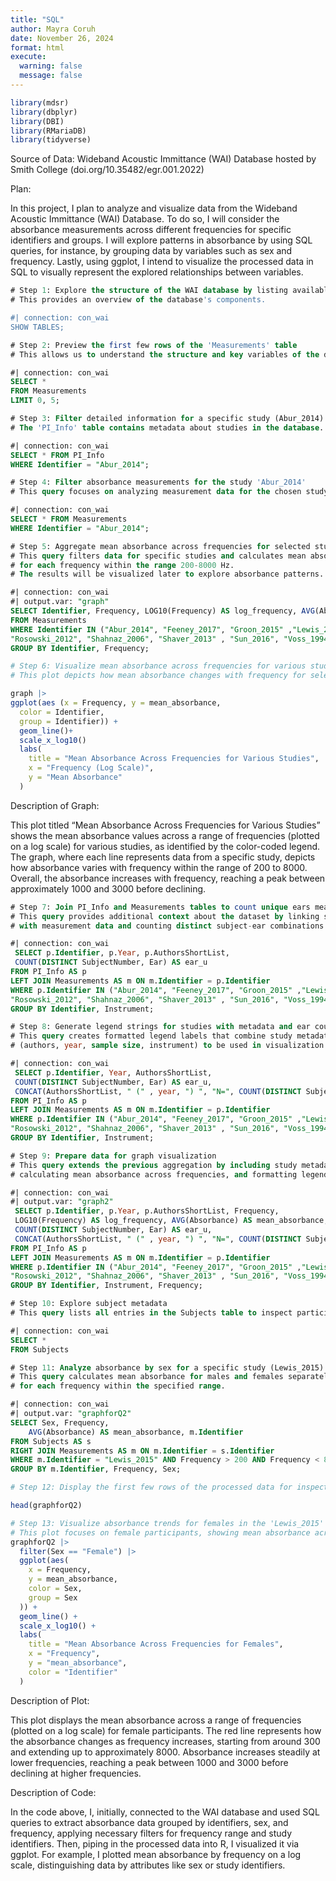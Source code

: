 ```yaml
---
title: "SQL"
author: Mayra Coruh
date: November 26, 2024
format: html
execute:
  warning: false
  message: false
---
```


```r
library(mdsr)
library(dbplyr)
library(DBI)
library(RMariaDB)
library(tidyverse)
```

Source of Data: Wideband Acoustic Immittance (WAI) Database hosted by Smith College (doi.org/10.35482/egr.001.2022)

Plan:

In this project, I plan to analyze and visualize data from the Wideband Acoustic Immittance (WAI) Database. To do so, I will consider the absorbance measurements across different frequencies for specific identifiers and groups. I will explore patterns in absorbance by using SQL queries, for instance, by grouping data by variables such as sex and frequency. Lastly, using ggplot, I intend to visualize the processed data in SQL to visually represent the explored relationships between variables.

```sql

# Step 1: Explore the structure of the WAI database by listing available tables
# This provides an overview of the database's components.

#| connection: con_wai
SHOW TABLES;
```

```sql

# Step 2: Preview the first few rows of the 'Measurements' table
# This allows us to understand the structure and key variables of the dataset.

#| connection: con_wai
SELECT *
FROM Measurements
LIMIT 0, 5;
```

```sql

# Step 3: Filter detailed information for a specific study (Abur_2014)
# The 'PI_Info' table contains metadata about studies in the database.

#| connection: con_wai
SELECT * FROM PI_Info 
WHERE Identifier = "Abur_2014"; 
```

```sql

# Step 4: Filter absorbance measurements for the study 'Abur_2014'
# This query focuses on analyzing measurement data for the chosen study.

#| connection: con_wai
SELECT * FROM Measurements 
WHERE Identifier = "Abur_2014"; 
```

```sql

# Step 5: Aggregate mean absorbance across frequencies for selected studies
# This query filters data for specific studies and calculates mean absorbance 
# for each frequency within the range 200-8000 Hz.
# The results will be visualized later to explore absorbance patterns.

#| connection: con_wai
#| output.var: "graph"
SELECT Identifier, Frequency, LOG10(Frequency) AS log_frequency, AVG(Absorbance) AS mean_absorbance 
FROM Measurements
WHERE Identifier IN ("Abur_2014", "Feeney_2017", "Groon_2015" ,"Lewis_2015", "Liu_2008"
"Rosowski_2012", "Shahnaz_2006", "Shaver_2013" , "Sun_2016", "Voss_1994", "Voss_2010", "Werner_2010" ) AND Frequency > 200 AND Frequency < 8000
GROUP BY Identifier, Frequency;


```

```r

# Step 6: Visualize mean absorbance across frequencies for various studies
# This plot depicts how mean absorbance changes with frequency for selected studies.

graph |>
ggplot(aes (x = Frequency, y = mean_absorbance, 
  color = Identifier,
  group = Identifier)) +
  geom_line()+
  scale_x_log10()
  labs(
    title = "Mean Absorbance Across Frequencies for Various Studies",
    x = "Frequency (Log Scale)",
    y = "Mean Absorbance"
  )

```

Description of Graph:

This plot titled "Mean Absorbance Across Frequencies for Various Studies" shows the mean absorbance values across a range of frequencies (plotted on a log scale) for various studies, as identified by the color-coded legend. The graph, where each line represents data from a specific study, depicts how absorbance varies with frequency within the range of 200 to 8000. Overall, the absorbance increases with frequency, reaching a peak between approximately 1000 and 3000 before declining.

```sql

# Step 7: Join PI_Info and Measurements tables to count unique ears measured
# This query provides additional context about the dataset by linking study metadata
# with measurement data and counting distinct subject-ear combinations.

#| connection: con_wai
 SELECT p.Identifier, p.Year, p.AuthorsShortList, 
 COUNT(DISTINCT SubjectNumber, Ear) AS ear_u
FROM PI_Info AS p 
LEFT JOIN Measurements AS m ON m.Identifier = p.Identifier 
WHERE p.Identifier IN ("Abur_2014", "Feeney_2017", "Groon_2015" ,"Lewis_2015", "Liu_2008"
"Rosowski_2012", "Shahnaz_2006", "Shaver_2013" , "Sun_2016", "Voss_1994", "Voss_2010", "Werner_2010" ) AND Frequency > 200 AND Frequency < 8000
GROUP BY Identifier, Instrument;
```

```sql

# Step 8: Generate legend strings for studies with metadata and ear counts
# This query creates formatted legend labels that combine study metadata 
# (authors, year, sample size, instrument) to be used in visualization.

#| connection: con_wai
 SELECT p.Identifier, Year, AuthorsShortList, 
 COUNT(DISTINCT SubjectNumber, Ear) AS ear_u,
 CONCAT(AuthorsShortList, " (" , year, ") ", "N=", COUNT(DISTINCT SubjectNumber, Ear), "; ", Instrument) AS legend
FROM PI_Info AS p 
LEFT JOIN Measurements AS m ON m.Identifier = p.Identifier 
WHERE p.Identifier IN ("Abur_2014", "Feeney_2017", "Groon_2015" ,"Lewis_2015", "Liu_2008"
"Rosowski_2012", "Shahnaz_2006", "Shaver_2013" , "Sun_2016", "Voss_1994", "Voss_2010", "Werner_2010" ) AND Frequency > 200 AND Frequency < 8000
GROUP BY Identifier, Instrument;

```

```sql

# Step 9: Prepare data for graph visualization
# This query extends the previous aggregation by including study metadata,
# calculating mean absorbance across frequencies, and formatting legend labels.

#| connection: con_wai
#| output.var: "graph2"
 SELECT p.Identifier, p.Year, p.AuthorsShortList, Frequency,
 LOG10(Frequency) AS log_frequency, AVG(Absorbance) AS mean_absorbance,
 COUNT(DISTINCT SubjectNumber, Ear) AS ear_u,
 CONCAT(AuthorsShortList, " (" , year, ") ", "N=", COUNT(DISTINCT SubjectNumber, Ear), "; ", Instrument) AS legend
FROM PI_Info AS p 
LEFT JOIN Measurements AS m ON m.Identifier = p.Identifier 
WHERE p.Identifier IN ("Abur_2014", "Feeney_2017", "Groon_2015" ,"Lewis_2015", "Liu_2008"
"Rosowski_2012", "Shahnaz_2006", "Shaver_2013" , "Sun_2016", "Voss_1994", "Voss_2010", "Werner_2010" ) AND Frequency > 200 AND Frequency < 8000
GROUP BY Identifier, Instrument, Frequency;
```

```sql

# Step 10: Explore subject metadata
# This query lists all entries in the Subjects table to inspect participant information.

#| connection: con_wai
SELECT * 
FROM Subjects
```

```sql

# Step 11: Analyze absorbance by sex for a specific study (Lewis_2015)
# This query calculates mean absorbance for males and females separately 
# for each frequency within the specified range.

#| connection: con_wai
#| output.var: "graphforQ2"
SELECT Sex, Frequency, 
    AVG(Absorbance) AS mean_absorbance, m.Identifier
FROM Subjects AS s
RIGHT JOIN Measurements AS m ON m.Identifier = s.Identifier 
WHERE m.Identifier = "Lewis_2015" AND Frequency > 200 AND Frequency < 8000
GROUP BY m.Identifier, Frequency, Sex;
```

```r

# Step 12: Display the first few rows of the processed data for inspection

head(graphforQ2)
```

```r

# Step 13: Visualize absorbance trends for females in the 'Lewis_2015' study
# This plot focuses on female participants, showing mean absorbance across frequencies.
graphforQ2 |>
  filter(Sex == "Female") |>
  ggplot(aes(
    x = Frequency,
    y = mean_absorbance,
    color = Sex,
    group = Sex
  )) +
  geom_line() +
  scale_x_log10() +
  labs(
    title = "Mean Absorbance Across Frequencies for Females", 
    x = "Frequency",
    y = "mean_absorbance", 
    color = "Identifier"  
  )


```

Description of Plot:

This plot displays the mean absorbance across a range of frequencies (plotted on a log scale) for female participants. The red line represents how the absorbance changes as frequency increases, starting from around 300 and extending up to approximately 8000. Absorbance increases steadily at lower frequencies, reaching a peak between 1000 and 3000 before declining at higher frequencies.

Description of Code:

In the code above, I, initially, connected to the WAI database and used SQL queries to extract absorbance data grouped by identifiers, sex, and frequency, applying necessary filters for frequency range and study identifiers. Then, piping in the processed data into R, I visualized it via ggplot. For example, I plotted mean absorbance by frequency on a log scale, distinguishing data by attributes like sex or study identifiers.
